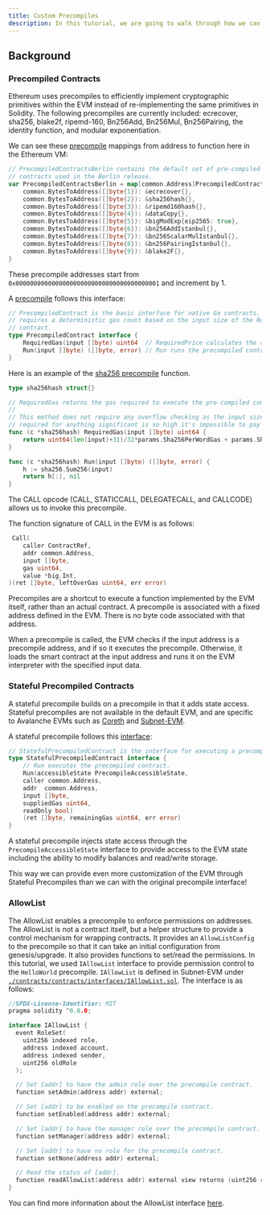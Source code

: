```yaml
---
title: Custom Precompiles
description: In this tutorial, we are going to walk through how we can generate a stateful precompile from scratch. Before we start, let's brush up on what a precompile is, what a stateful precompile is, and why this is extremely useful.
---
```


## Background

### Precompiled Contracts

Ethereum uses precompiles to efficiently implement cryptographic primitives within the EVM instead of re-implementing the same primitives in Solidity. The following precompiles are currently included: ecrecover, sha256, blake2f, ripemd-160, Bn256Add, Bn256Mul, Bn256Pairing, the identity function, and modular exponentiation.

We can see these [precompile](https://github.com/ethereum/go-ethereum/blob/v1.11.1/core/vm/contracts.go#L82) mappings from address to function here in the Ethereum VM:

```go
// PrecompiledContractsBerlin contains the default set of pre-compiled Ethereum
// contracts used in the Berlin release.
var PrecompiledContractsBerlin = map[common.Address]PrecompiledContract{
	common.BytesToAddress([]byte{1}): &ecrecover{},
	common.BytesToAddress([]byte{2}): &sha256hash{},
	common.BytesToAddress([]byte{3}): &ripemd160hash{},
	common.BytesToAddress([]byte{4}): &dataCopy{},
	common.BytesToAddress([]byte{5}): &bigModExp{eip2565: true},
	common.BytesToAddress([]byte{6}): &bn256AddIstanbul{},
	common.BytesToAddress([]byte{7}): &bn256ScalarMulIstanbul{},
	common.BytesToAddress([]byte{8}): &bn256PairingIstanbul{},
	common.BytesToAddress([]byte{9}): &blake2F{},
}
```

These precompile addresses start from `0x0000000000000000000000000000000000000001` and increment by 1.

A [precompile](https://github.com/ava-labs/subnet-evm/blob/helloworld-official-tutorial-v2/core/vm/contracts.go#L54-L57) follows this interface:

```go
// PrecompiledContract is the basic interface for native Go contracts. The implementation
// requires a deterministic gas count based on the input size of the Run method of the
// contract.
type PrecompiledContract interface {
	RequiredGas(input []byte) uint64  // RequiredPrice calculates the contract gas use
	Run(input []byte) ([]byte, error) // Run runs the precompiled contract
}
```

Here is an example of the [sha256 precompile](https://github.com/ava-labs/subnet-evm/blob/helloworld-official-tutorial-v2/core/vm/contracts.go#L237-L250) function.

```go
type sha256hash struct{}

// RequiredGas returns the gas required to execute the pre-compiled contract.
//
// This method does not require any overflow checking as the input size gas costs
// required for anything significant is so high it's impossible to pay for.
func (c *sha256hash) RequiredGas(input []byte) uint64 {
	return uint64(len(input)+31)/32*params.Sha256PerWordGas + params.Sha256BaseGas
}

func (c *sha256hash) Run(input []byte) ([]byte, error) {
	h := sha256.Sum256(input)
	return h[:], nil
}
```

The CALL opcode (CALL, STATICCALL, DELEGATECALL, and CALLCODE) allows us to invoke this precompile.

The function signature of CALL in the EVM is as follows:

```go
 Call(
 	caller ContractRef,
 	addr common.Address,
 	input []byte,
 	gas uint64,
 	value *big.Int,
)(ret []byte, leftOverGas uint64, err error)
```

Precompiles are a shortcut to execute a function implemented by the EVM itself, rather than an actual contract. A precompile is associated with a fixed address defined in the EVM. There is no byte code associated with that address.

When a precompile is called, the EVM checks if the input address is a precompile address, and if so it executes the precompile. Otherwise, it loads the smart contract at the input address and runs it on the EVM interpreter with the specified input data.

### Stateful Precompiled Contracts

A stateful precompile builds on a precompile in that it adds state access. Stateful precompiles are not available in the default EVM, and are specific to Avalanche EVMs such as [Coreth](https://github.com/ava-labs/coreth) and [Subnet-EVM](https://github.com/ava-labs/subnet-evm).

A stateful precompile follows this [interface](https://github.com/ava-labs/subnet-evm/blob/helloworld-official-tutorial-v2/precompile/contract/interfaces.go#L17-L20):

```go
// StatefulPrecompiledContract is the interface for executing a precompiled contract
type StatefulPrecompiledContract interface {
	// Run executes the precompiled contract.
	Run(accessibleState PrecompileAccessibleState,
	caller common.Address,
	addr  common.Address,
	input []byte,
	suppliedGas uint64,
	readOnly bool)
	(ret []byte, remainingGas uint64, err error)
}
```

A stateful precompile injects state access through the `PrecompileAccessibleState` interface to provide access to the EVM state including the ability to modify balances and read/write storage.

This way we can provide even more customization of the EVM through Stateful Precompiles than we can with the original precompile interface!

### AllowList

The AllowList enables a precompile to enforce permissions on addresses. The AllowList is not a contract itself, but a helper structure to provide a control mechanism for wrapping contracts. It provides an `AllowListConfig` to the precompile so that it can take an initial configuration from genesis/upgrade. It also provides functions to set/read the permissions. In this tutorial, we used `IAllowList` interface to provide permission control to the `HelloWorld` precompile. `IAllowList` is defined in Subnet-EVM under [`./contracts/contracts/interfaces/IAllowList.sol`](https://github.com/ava-labs/subnet-evm/blob/helloworld-official-tutorial-v2/contracts/contracts/interfaces/IAllowList.sol). The interface is as follows:

```go
//SPDX-License-Identifier: MIT
pragma solidity ^0.8.0;

interface IAllowList {
  event RoleSet(
    uint256 indexed role,
    address indexed account,
    address indexed sender,
    uint256 oldRole
  );

  // Set [addr] to have the admin role over the precompile contract.
  function setAdmin(address addr) external;

  // Set [addr] to be enabled on the precompile contract.
  function setEnabled(address addr) external;

  // Set [addr] to have the manager role over the precompile contract.
  function setManager(address addr) external;

  // Set [addr] to have no role for the precompile contract.
  function setNone(address addr) external;

  // Read the status of [addr].
  function readAllowList(address addr) external view returns (uint256 role);
}
```

You can find more information about the AllowList interface [here](/docs/avalanche-l1s/upgrade/customize-avalanche-l1#allowlist-interface).